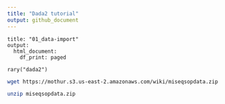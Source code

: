 ```yaml
---
title: "Dada2 tutorial"
output: github_document
---
```


```
title: "01_data-import"
output:
  html_document:
    df_print: paged

rary("dada2")
```

```bash
wget https://mothur.s3.us-east-2.amazonaws.com/wiki/miseqsopdata.zip
```

```bash
unzip miseqsopdata.zip
```
